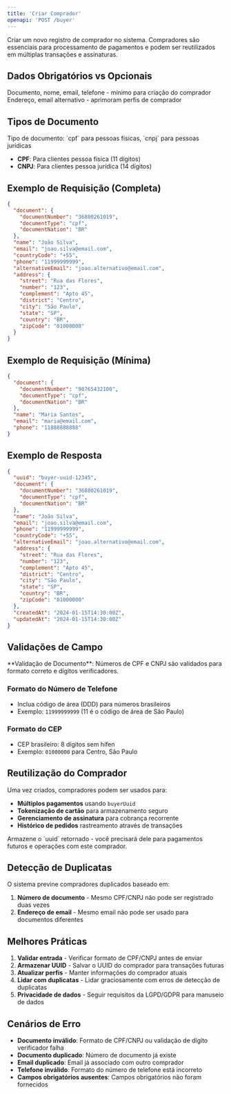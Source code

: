 ```yaml
---
title: 'Criar Comprador'
openapi: 'POST /buyer'
---
```


Criar um novo registro de comprador no sistema. Compradores são essenciais para processamento de pagamentos e podem ser reutilizados em múltiplas transações e assinaturas.

## Dados Obrigatórios vs Opcionais

<CardGroup cols={2}>
  <Card title="Campos Obrigatórios" icon="asterisk">
    Documento, nome, email, telefone - mínimo para criação do comprador
  </Card>
  <Card title="Campos Opcionais" icon="plus">
    Endereço, email alternativo - aprimoram perfis de comprador
  </Card>
</CardGroup>

## Tipos de Documento

<ParamField body="document.documentType" type="string" required>
  Tipo de documento: `cpf` para pessoas físicas, `cnpj` para pessoas jurídicas
</ParamField>

- **CPF**: Para clientes pessoa física (11 dígitos)
- **CNPJ**: Para clientes pessoa jurídica (14 dígitos)

## Exemplo de Requisição (Completa)

```json Exemplo de Requisição
{
  "document": {
    "documentNumber": "36880261019",
    "documentType": "cpf",
    "documentNation": "BR"
  },
  "name": "João Silva",
  "email": "joao.silva@email.com",
  "countryCode": "+55",
  "phone": "11999999999",
  "alternativeEmail": "joao.alternativo@email.com",
  "address": {
    "street": "Rua das Flores",
    "number": "123",
    "complement": "Apto 45",
    "district": "Centro",
    "city": "São Paulo",
    "state": "SP",
    "country": "BR",
    "zipCode": "01000000"
  }
}
```

## Exemplo de Requisição (Mínima)

```json Requisição Mínima
{
  "document": {
    "documentNumber": "98765432100",
    "documentType": "cpf",
    "documentNation": "BR"
  },
  "name": "Maria Santos",
  "email": "maria@email.com",
  "phone": "11888888888"
}
```

## Exemplo de Resposta

```json Resposta
{
  "uuid": "buyer-uuid-12345",
  "document": {
    "documentNumber": "36880261019",
    "documentType": "cpf",
    "documentNation": "BR"
  },
  "name": "João Silva",
  "email": "joao.silva@email.com",
  "phone": "11999999999",
  "countryCode": "+55",
  "alternativeEmail": "joao.alternativo@email.com",
  "address": {
    "street": "Rua das Flores",
    "number": "123",
    "complement": "Apto 45",
    "district": "Centro",
    "city": "São Paulo",
    "state": "SP",
    "country": "BR",
    "zipCode": "01000000"
  },
  "createdAt": "2024-01-15T14:30:00Z",
  "updatedAt": "2024-01-15T14:30:00Z"
}
```

## Validações de Campo

<Warning>
  **Validação de Documento**: Números de CPF e CNPJ são validados para formato correto e dígitos verificadores.
</Warning>

### Formato do Número de Telefone
- Inclua código de área (DDD) para números brasileiros
- Exemplo: `11999999999` (11 é o código de área de São Paulo)

### Formato do CEP
- CEP brasileiro: 8 dígitos sem hífen
- Exemplo: `01000000` para Centro, São Paulo

## Reutilização do Comprador

Uma vez criados, compradores podem ser usados para:
- **Múltiplos pagamentos** usando `buyerUuid`
- **Tokenização de cartão** para armazenamento seguro
- **Gerenciamento de assinatura** para cobrança recorrente
- **Histórico de pedidos** rastreamento através de transações

<Info>
  Armazene o `uuid` retornado - você precisará dele para pagamentos futuros e operações com este comprador.
</Info>

## Detecção de Duplicatas

O sistema previne compradores duplicados baseado em:
1. **Número de documento** - Mesmo CPF/CNPJ não pode ser registrado duas vezes
2. **Endereço de email** - Mesmo email não pode ser usado para documentos diferentes

## Melhores Práticas

1. **Validar entrada** - Verificar formato de CPF/CNPJ antes de enviar
2. **Armazenar UUID** - Salvar o UUID do comprador para transações futuras
3. **Atualizar perfis** - Manter informações do comprador atuais
4. **Lidar com duplicatas** - Lidar graciosamente com erros de detecção de duplicatas
5. **Privacidade de dados** - Seguir requisitos da LGPD/GDPR para manuseio de dados

## Cenários de Erro

- **Documento inválido**: Formato de CPF/CNPJ ou validação de dígito verificador falha
- **Documento duplicado**: Número de documento já existe
- **Email duplicado**: Email já associado com outro comprador
- **Telefone inválido**: Formato do número de telefone está incorreto
- **Campos obrigatórios ausentes**: Campos obrigatórios não foram fornecidos